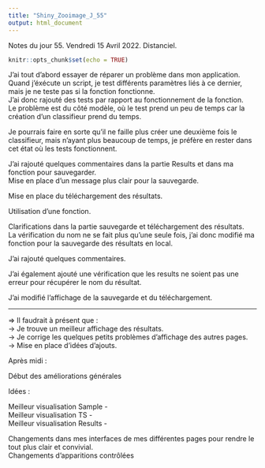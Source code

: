 ```yaml
---
title: "Shiny_Zooimage_J_55"
output: html_document
---
```


Notes du jour 55. Vendredi 15 Avril 2022. Distanciel.

```r
knitr::opts_chunk$set(echo = TRUE)
```

J'ai tout d'abord essayer de réparer un problème dans mon application. \
Quand j'éxécute un script, je test différents paramètres liés à ce dernier, mais je ne teste pas si la fonction fonctionne. \
J'ai donc rajouté des tests par rapport au fonctionnement de la fonction. \
Le problème est du côté modèle, où le test prend un peu de temps car la création d'un classifieur prend du temps. \

Je pourrais faire en sorte qu'il ne faille plus créer une deuxième fois le classifieur, mais n'ayant plus beaucoup de temps, je préfère en rester dans cet état où les tests fonctionnent. \

J'ai rajouté quelques commentaires dans la partie Results et dans ma fonction pour sauvegarder. \
Mise en place d'un message plus clair pour la sauvegarde. \

Mise en place du téléchargement des résultats. \

Utilisation d'une fonction. \

Clarifications dans la partie sauvegarde et téléchargement des résultats. \
La vérification du nom ne se fait plus qu'une seule fois, j'ai donc modifié ma fonction pour la sauvegarde des résultats en local. \

J'ai rajouté quelques commentaires. \

J'ai également ajouté une vérification que les results ne soient pas une erreur pour récupérer le nom du résultat. \

J'ai modifié l'affichage de la sauvegarde et du téléchargement. \

----------------------

=> Il faudrait à présent que : \
-> Je trouve un meilleur affichage des résultats. \
-> Je corrige les quelques petits problèmes d'affichage des autres pages. \
-> Mise en place d'idées d'ajouts. \

Après midi : \

Début des améliorations générales \

Idées : \

Meilleur visualisation Sample - \
Meilleur visualisation TS - \
Meilleur visualisation Results - \

Changements dans mes interfaces de mes différentes pages pour rendre le tout plus clair et convivial. \
Changements d'apparitions contrôlées \
